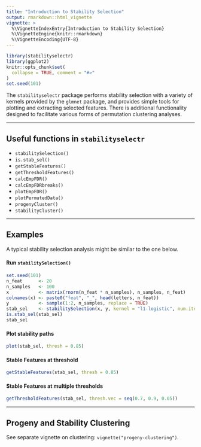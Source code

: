 ```yaml
---
title: "Introduction to Stability Selection"
output: rmarkdown::html_vignette
vignette: >
  %\VignetteIndexEntry{Introduction to Stability Selection}
  %\VignetteEngine{knitr::rmarkdown}
  %\VignetteEncoding{UTF-8}
---
```


```r
library(stabilityselectr)
library(ggplot2)
knitr::opts_chunk$set(
  collapse = TRUE, comment = "#>"
)
set.seed(101)
```



The `stabilityselectr` package performs stability selection with a 
variety of kernels provided by the `glmnet` package, and provides 
simple tools for plotting and extracting selected features.
There is additional functionality designed to facilitate
various forms of permutation clustering analyses.


---------------


## Useful functions in `stabilityselectr`

* `stabilitySelection()`
* `is.stab_sel()`
* `getStableFeatures()`
* `getThresholdFeatures()`
* `calcEmpFDR()`
* `calcEmpFDRbreaks()`
* `plotEmpFDR()`
* `plotPermutedData()`
* `progenyCluster()`
* `stabilityCluster()`


---------------

## Examples

A typical stability selection analysis might be similar to the one below.

#### Run `stabilitySelection()`
```r
set.seed(101)
n_feat      <- 20
n_samples   <- 100
x           <- matrix(rnorm(n_feat * n_samples), n_samples, n_feat)
colnames(x) <- paste0("feat", "_", head(letters, n_feat))
y           <- sample(1:2, n_samples, replace = TRUE)
stab_sel    <- stabilitySelection(x, y, kernel = "l1-logistic", num.iter = 500)
is.stab_sel(stab_sel)
stab_sel
```

#### Plot stability paths
```r
plot(stab_sel, thresh = 0.85)
```


#### Stable Features at threshold
```r
getStableFeatures(stab_sel, thresh = 0.85)
```

#### Stable Features at multiple thresholds
```r
getThresholdFeatures(stab_sel, thresh.vec = seq(0.7, 0.9, 0.05))
```


---------------


## Progeny and Stability Clustering

See separate vignette on clustering: `vignette("progeny-clustering")`.
